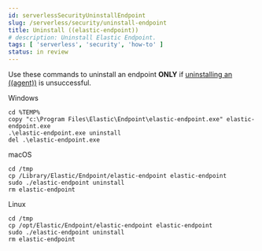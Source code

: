 ```yaml
---
id: serverlessSecurityUninstallEndpoint
slug: /serverless/security/uninstall-endpoint
title: Uninstall ((elastic-endpoint))
# description: Uninstall Elastic Endpoint.
tags: [ 'serverless', 'security', 'how-to' ]
status: in review
---
```



<InReview />

<div id="uninstall-endpoint"></div>

Use these commands to uninstall an endpoint **ONLY** if [uninstalling an ((agent))](((fleet-guide))/uninstall-elastic-agent.html) is unsuccessful.

Windows

```shell
cd %TEMP%
copy "c:\Program Files\Elastic\Endpoint\elastic-endpoint.exe" elastic-endpoint.exe
.\elastic-endpoint.exe uninstall
del .\elastic-endpoint.exe
```

macOS

```shell
cd /tmp
cp /Library/Elastic/Endpoint/elastic-endpoint elastic-endpoint
sudo ./elastic-endpoint uninstall
rm elastic-endpoint
```

Linux

```shell
cd /tmp
cp /opt/Elastic/Endpoint/elastic-endpoint elastic-endpoint
sudo ./elastic-endpoint uninstall
rm elastic-endpoint
```
